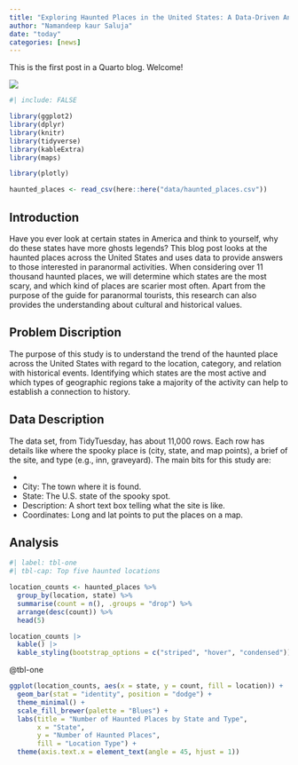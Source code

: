 ```yaml
---
title: "Exploring Haunted Places in the United States: A Data-Driven Analysis"
author: "Namandeep kaur Saluja"
date: "today"
categories: [news]
---
```


This is the first post in a Quarto blog. Welcome!

![](thumbnail.jpg)
```r
#| include: FALSE

library(ggplot2)
library(dplyr)
library(knitr)
library(tidyverse)
library(kableExtra)
library(maps)
```


```r
library(plotly)

haunted_places <- read_csv(here::here("data/haunted_places.csv"))

```

## Introduction

Have you ever look at certain states in America and think to yourself, why do these states have more ghosts legends? This blog post looks at the haunted places across the United States and uses data to provide answers to those interested in paranormal activities. When considering over 11 thousand haunted places, we will determine which states are the most scary, and which kind of places are scarier most often. Apart from the purpose of the guide for paranormal tourists, this research can also provides the understanding about cultural and historical values.

## Problem Discription

The purpose of this study is to understand the trend of the haunted place across the United States with regard to the location, category, and relation with historical events. Identifying which states are the most active and which types of geographic regions take a majority of the activity can help to establish a connection to history.

## Data Description

The data set, from TidyTuesday, has about 11,000 rows. Each row has details like where the spooky place is (city, state, and map points), a brief of the site, and type (e.g., inn, graveyard). The main bits for this study are:

-
- City: The town where it is found.
- State: The U.S. state of the spooky spot.
- Description: A short text box telling what the site is like.
- Coordinates: Long and lat points to put the places on a map.

## Analysis

```r
#| label: tbl-one
#| tbl-cap: Top five haunted locations

location_counts <- haunted_places %>%
  group_by(location, state) %>%
  summarise(count = n(), .groups = "drop") %>%
  arrange(desc(count)) %>%
  head(5)

location_counts |>
  kable() |>
  kable_styling(bootstrap_options = c("striped", "hover", "condensed"))

```
@tbl-one


```r

ggplot(location_counts, aes(x = state, y = count, fill = location)) +
  geom_bar(stat = "identity", position = "dodge") +
  theme_minimal() +
  scale_fill_brewer(palette = "Blues") +  
  labs(title = "Number of Haunted Places by State and Type",
       x = "State",
       y = "Number of Haunted Places",
       fill = "Location Type") +
  theme(axis.text.x = element_text(angle = 45, hjust = 1))
```
```r

```

